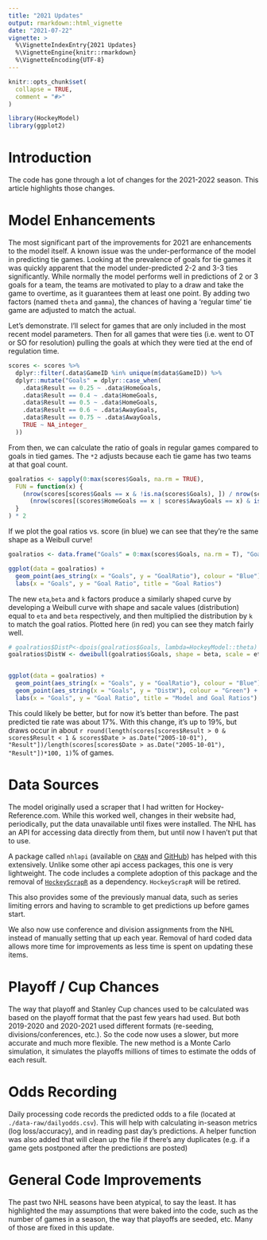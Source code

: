 ```yaml
---
title: "2021 Updates"
output: rmarkdown::html_vignette
date: "2021-07-22"
vignette: >
  %\VignetteIndexEntry{2021 Updates}
  %\VignetteEngine{knitr::rmarkdown}
  %\VignetteEncoding{UTF-8}
---
```


```r
knitr::opts_chunk$set(
  collapse = TRUE,
  comment = "#>"
)
```

```r
library(HockeyModel)
library(ggplot2)
```

# Introduction

The code has gone through a lot of changes for the 2021-2022 season. This article highlights those changes.

# Model Enhancements

The most significant part of the improvements for 2021 are enhancements to the model itself. A known issue was the under-performance of the model in predicting tie games. Looking at the prevalence of goals for tie games it was quickly apparent that the model under-predicted 2-2 and 3-3 ties significantly. While normally the model performs well in predictions of 2 or 3 goals for a team, the teams are motivated to play to a draw and take the game to overtime, as it guarantees them at least one point. By adding two factors (named `theta` and `gamma`), the chances of having a 'regular time' tie game are adjusted to match the actual.

Let's demonstrate. I'll select for games that are only included in the most recent model parameters. Then for all games that were ties (i.e. went to OT or SO for resolution) pulling the goals at which they were tied at the end of regulation time.

```r
scores <- scores %>%
  dplyr::filter(.data$GameID %in% unique(m$data$GameID)) %>%
  dplyr::mutate("Goals" = dplyr::case_when(
    .data$Result == 0.25 ~ .data$HomeGoals,
    .data$Result == 0.4 ~ .data$HomeGoals,
    .data$Result == 0.5 ~ .data$HomeGoals,
    .data$Result == 0.6 ~ .data$AwayGoals,
    .data$Result == 0.75 ~ .data$AwayGoals,
    TRUE ~ NA_integer_
  ))
```

From then, we can calculate the ratio of goals in regular games compared to goals in tied games. The `*2` adjusts because each tie game has two teams at that goal count.

```r
goalratios <- sapply(0:max(scores$Goals, na.rm = TRUE),
  FUN = function(x) {
    (nrow(scores[scores$Goals == x & !is.na(scores$Goals), ]) / nrow(scores[!is.na(scores$Goals), ])) /
      (nrow(scores[(scores$HomeGoals == x | scores$AwayGoals == x) & is.na(scores$Goals), ]) / nrow(scores[is.na(scores$Goals), ]))
  }
) * 2
```

If we plot the goal ratios vs. score (in blue) we can see that they're the same shape as a Weibull curve!

```r
goalratios <- data.frame("Goals" = 0:max(scores$Goals, na.rm = T), "GoalRatio" = goalratios)

ggplot(data = goalratios) +
  geom_point(aes_string(x = "Goals", y = "GoalRatio"), colour = "Blue") +
  labs(x = "Goals", y = "Goal Ratio", title = "Goal Ratios")
```

The new `eta`,`beta` and `k` factors produce a similarly shaped curve by developing a Weibull curve with shape and sacale values (distribution) equal to `eta` and `beta` respectively, and then multiplied the distribution by `k` to match the goal ratios. Plotted here (in red) you can see they match fairly well.

```r
# goalratios$DistP<-dpois(goalratios$Goals, lambda=HockeyModel::theta) * HockeyModel::gamma
goalratios$DistW <- dweibull(goalratios$Goals, shape = beta, scale = eta) * k


ggplot(data = goalratios) +
  geom_point(aes_string(x = "Goals", y = "GoalRatio"), colour = "Blue") +
  geom_point(aes_string(x = "Goals", y = "DistW"), colour = "Green") +
  labs(x = "Goals", y = "Goal Ratio", title = "Model and Goal Ratios")
```


This could likely be better, but for now it's better than before. The past predicted tie rate was about 17%. With this change, it's up to 19%, but draws occur in about `r round(length(scores[scores$Result > 0 & scores$Result < 1 & scores$Date > as.Date("2005-10-01"), "Result"])/length(scores[scores$Date > as.Date("2005-10-01"), "Result"])*100, 1)`% of games.

# Data Sources

The model originally used a scraper that I had written for Hockey-Reference.com. While this worked well, changes in their website had, periodically, put the data unavailable until fixes were installed. The NHL has an API for accessing data directly from them, but until now I haven't put that to use.

A package called `nhlapi` (available on [`CRAN`](https://cran.r-project.org/package=nhlapi) and [GitHub](https://github.com/jozefhajnala/nhlapi)) has helped with this extensively. Unlike some other api access packages, this one is very lightweight. The code includes a complete adoption of this package and the removal of [`HockeyScrapR`](https://github.com/pbulsink/HockeyScrapR) as a dependency. `HockeyScrapR` will be retired.

This also provides some of the previously manual data, such as series limiting errors and having to scramble to get predictions up before games start.

We also now use conference and division assignments from the NHL instead of manually setting that up each year. Removal of hard coded data allows more time for improvements as less time is spent on updating these items.

# Playoff / Cup Chances

The way that playoff and Stanley Cup chances used to be calculated was based on the playoff format that the past few years had used. But both 2019-2020 and 2020-2021 used different formats (re-seeding, divisions/conferences, etc.). So the code now uses a slower, but more accurate and much more flexible. The new method is a Monte Carlo simulation, it simulates the playoffs millions of times to estimate the odds of each result.

# Odds Recording

Daily processing code records the predicted odds to a file (located at `./data-raw/dailyodds.csv`). This will help with calculating in-season metrics (log loss/accuracy), and in reading past day's predictions. A helper function was also added that will clean up the file if there's any duplicates (e.g. if a game gets postponed after the predictions are posted)

# General Code Improvements

The past two NHL seasons have been atypical, to say the least. It has highlighted the may assumptions that were baked into the code, such as the number of games in a season, the way that playoffs are seeded, etc. Many of those are fixed in this update.
